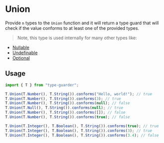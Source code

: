 # Union

Provide `n` types to the `Union` function and it will return a type guard that will check if the value conforms to at least one of the provided types.

> Note, this type is used internally for many other types like:

- [Nullable](/types/nullable)
- [Undefinable](/types/undefinable)
- [Optional](/types/optional)

## Usage

```ts copy
import { T } from "type-guarder";

T.Union(T.Number(), T.String()).conforms("Hello, world!"); // true
T.Union(T.Number(), T.String()).conforms(3); // true
T.Union(T.Number(), T.String()).conforms(null); // false
T.Union(T.Null(), T.String()).conforms(null); // true
T.Union(T.Number(), T.String()).conforms([]); // false
T.Union(T.Number(), T.String()).conforms(true); // false

T.Union(T.Integer(), T.Boolean(), T.String()).conforms(true); // true
T.Union(T.Integer(), T.Boolean(), T.String()).conforms(3); // true
T.Union(T.Integer(), T.Boolean(), T.String()).conforms(3.4); // false
```
